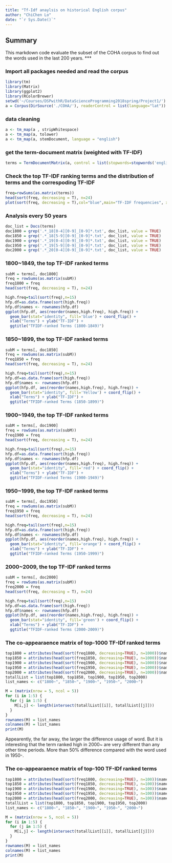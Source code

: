 ```yaml
---
title: "Tf-Idf anaylsis on historical English corpus"
author: "ChiChen Lo"
date: "`r Sys.Date()`"
---
```

## Summary  
This markdown code evaluate the subset of the COHA corpus to find out the words used in the last 200 years.
***

### Import all packages needed and read the corpus
```r
library(tm)
library(Matrix)
library(ggplot2)
library(RColorBrewer)
setwd('~/Courses/DSPwithR/DataScienceProgramming2018spring/Project1/')
a = Corpus(DirSource('./COHA/'), readerControl = list(language="lat"))
```

### data cleaning
```r
a <- tm_map(a , stripWhitespace)
a <- tm_map(a, tolower)
a <- tm_map(a, stemDocument, language = "english")
```

### get the term-document matrix (weighted with TF-IDF)
```r
terms = TermDocumentMatrix(a, control = list(stopwords=stopwords('english'), weighting = function(x) weightTfIdf(x, normalize = TRUE)))
```

### Check the top TF-IDF ranking terms and the distribution of terms and the correspoding TF-IDF
```r
freq=rowSums(as.matrix(terms))
head(sort(freq, decreasing = T), n=24)
plot(sort(freq, decreasing = T),col="blue",main="TF-IDF frequencies", xlab="rank", ylab = "TF-IDF")
```


### Analysis every 50 years
```r
doc_list = Docs(terms)
doc1800 = grep('.*_18[0-4][0-9]_[0-9]*.txt', doc_list, value = TRUE)
doc1850 = grep('.*_18[5-9][0-9]_[0-9]*.txt', doc_list, value = TRUE)
doc1900 = grep('.*_19[0-4][0-9]_[0-9]*.txt', doc_list, value = TRUE)
doc1950 = grep('.*_19[5-9][0-9]_[0-9]*.txt', doc_list, value = TRUE)
doc2000 = grep('.*_20[0-4][0-9]_[0-9]*.txt', doc_list, value = TRUE)
```


### 1800~1849, the top TF-IDF ranked terms
```r
subM = terms[, doc1800]
freq = rowSums(as.matrix(subM))
freq1800 = freq
head(sort(freq, decreasing = T), n=24)

high.freq=tail(sort(freq),n=15)
hfp.df=as.data.frame(sort(high.freq))
hfp.df$names <- rownames(hfp.df) 
ggplot(hfp.df, aes(reorder(names,high.freq), high.freq)) +
  geom_bar(stat="identity", fill='blue') + coord_flip() + 
  xlab("Terms") + ylab("TF-IDF") +
  ggtitle("TFIDF-ranked Terms (1800-1849)")
```

### 1850~1899, the top TF-IDF ranked terms
```r
subM = terms[, doc1850]
freq = rowSums(as.matrix(subM))
freq1850 = freq
head(sort(freq, decreasing = T), n=24)

high.freq=tail(sort(freq),n=15)
hfp.df=as.data.frame(sort(high.freq))
hfp.df$names <- rownames(hfp.df) 
ggplot(hfp.df, aes(reorder(names,high.freq), high.freq)) +
  geom_bar(stat="identity", fill='Yellow') + coord_flip() + 
  xlab("Terms") + ylab("TF-IDF") +
  ggtitle("TFIDF-ranked Terms (1850-1899)")
```

### 1900~1949, the top TF-IDF ranked terms
```r
subM = terms[, doc1900]
freq = rowSums(as.matrix(subM))
freq1900 = freq
head(sort(freq, decreasing = T), n=24)

high.freq=tail(sort(freq),n=15)
hfp.df=as.data.frame(sort(high.freq))
hfp.df$names <- rownames(hfp.df) 
ggplot(hfp.df, aes(reorder(names,high.freq), high.freq)) +
  geom_bar(stat="identity", fill='red') + coord_flip() + 
  xlab("Terms") + ylab("TF-IDF") +
  ggtitle("TFIDF-ranked Terms (1900-1949)")
```

### 1950~1999, the top TF-IDF ranked terms
```r
subM = terms[, doc1950]
freq = rowSums(as.matrix(subM))
freq1950 = freq
head(sort(freq, decreasing = T), n=24)

high.freq=tail(sort(freq),n=15)
hfp.df=as.data.frame(sort(high.freq))
hfp.df$names <- rownames(hfp.df) 
ggplot(hfp.df, aes(reorder(names,high.freq), high.freq)) +
  geom_bar(stat="identity", fill='orange') + coord_flip() + 
  xlab("Terms") + ylab("TF-IDF") +
  ggtitle("TFIDF-ranked Terms (1950-1999)")
```

### 2000~2009, the top TF-IDF ranked terms
```r
subM = terms[, doc2000]
freq = rowSums(as.matrix(subM))
freq2000 = freq
head(sort(freq, decreasing = T), n=24)

high.freq=tail(sort(freq),n=15)
hfp.df=as.data.frame(sort(high.freq))
hfp.df$names <- rownames(hfp.df) 
ggplot(hfp.df, aes(reorder(names,high.freq), high.freq)) +
  geom_bar(stat="identity", fill='green') + coord_flip() + 
  xlab("Terms") + ylab("TF-IDF") +
  ggtitle("TFIDF-ranked Terms (2000-2009)")
```

### The co-appearaence matrix of top-1000 TF-IDf ranked terms
```r
top1800 = attributes(head(sort(freq1800, decreasing=TRUE), n=1000))$names
top1850 = attributes(head(sort(freq1850, decreasing=TRUE), n=1000))$names
top1900 = attributes(head(sort(freq1900, decreasing=TRUE), n=1000))$names
top1950 = attributes(head(sort(freq1950, decreasing=TRUE), n=1000))$names
top2000 = attributes(head(sort(freq2000, decreasing=TRUE), n=1000))$names
totallList = list(top1800, top1850, top1900, top1950, top2000)
list_names <- c("1800~", "1850~", "1900~", "1950~", "2000~")

M = (matrix(nrow = 5, ncol = 5))
for (i in 1:5) {
  for (j in 1:5) {
    M[i,j] <- length(intersect(totallList[[i]], totallList[[j]]))
  }
}
rownames(M) = list_names
colnames(M) = list_names
print(M)
```

Appearently, the far away, the larger the difference usage of word. But it is interesting that the term ranked high in 2000~ are very different than any other time periods. More than 50% difference compared with the word used in 1950-.

### The co-appearaence matrix of top-100 TF-IDf ranked terms
```r
top1800 = attributes(head(sort(freq1800, decreasing=TRUE), n=100))$names
top1850 = attributes(head(sort(freq1850, decreasing=TRUE), n=100))$names
top1900 = attributes(head(sort(freq1900, decreasing=TRUE), n=100))$names
top1950 = attributes(head(sort(freq1950, decreasing=TRUE), n=100))$names
top2000 = attributes(head(sort(freq2000, decreasing=TRUE), n=100))$names
totallList = list(top1800, top1850, top1900, top1950, top2000)
list_names <- c("1800~", "1850~", "1900~", "1950~", "2000~")

M = (matrix(nrow = 5, ncol = 5))
for (i in 1:5) {
  for (j in 1:5) {
    M[i,j] <- length(intersect(totallList[[i]], totallList[[j]]))
  }
}
rownames(M) = list_names
colnames(M) = list_names
print(M)
```